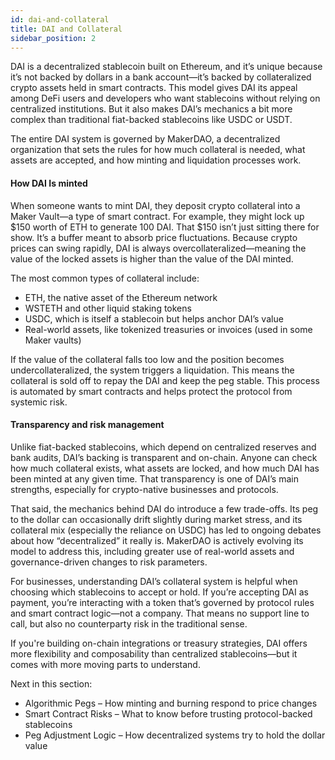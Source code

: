 ```yaml
---
id: dai-and-collateral
title: DAI and Collateral
sidebar_position: 2
---
```


DAI is a decentralized stablecoin built on Ethereum, and it’s unique because it’s not backed by dollars in a bank account—it’s backed by collateralized crypto assets held in smart contracts. This model gives DAI its appeal among DeFi users and developers who want stablecoins without relying on centralized institutions. But it also makes DAI’s mechanics a bit more complex than traditional fiat-backed stablecoins like USDC or USDT.

The entire DAI system is governed by MakerDAO, a decentralized organization that sets the rules for how much collateral is needed, what assets are accepted, and how minting and liquidation processes work.

#### How DAI Is minted
When someone wants to mint DAI, they deposit crypto collateral into a Maker Vault—a type of smart contract. For example, they might lock up $150 worth of ETH to generate 100 DAI. That $150 isn’t just sitting there for show. It’s a buffer meant to absorb price fluctuations. Because crypto prices can swing rapidly, DAI is always overcollateralized—meaning the value of the locked assets is higher than the value of the DAI minted.

The most common types of collateral include:

- ETH, the native asset of the Ethereum network
- WSTETH and other liquid staking tokens
- USDC, which is itself a stablecoin but helps anchor DAI’s value
- Real-world assets, like tokenized treasuries or invoices (used in some Maker vaults)

If the value of the collateral falls too low and the position becomes undercollateralized, the system triggers a liquidation. This means the collateral is sold off to repay the DAI and keep the peg stable. This process is automated by smart contracts and helps protect the protocol from systemic risk.

#### Transparency and risk management
Unlike fiat-backed stablecoins, which depend on centralized reserves and bank audits, DAI’s backing is transparent and on-chain. Anyone can check how much collateral exists, what assets are locked, and how much DAI has been minted at any given time. That transparency is one of DAI’s main strengths, especially for crypto-native businesses and protocols.

That said, the mechanics behind DAI do introduce a few trade-offs. Its peg to the dollar can occasionally drift slightly during market stress, and its collateral mix (especially the reliance on USDC) has led to ongoing debates about how “decentralized” it really is. MakerDAO is actively evolving its model to address this, including greater use of real-world assets and governance-driven changes to risk parameters.

For businesses, understanding DAI’s collateral system is helpful when choosing which stablecoins to accept or hold. If you’re accepting DAI as payment, you’re interacting with a token that’s governed by protocol rules and smart contract logic—not a company. That means no support line to call, but also no counterparty risk in the traditional sense.

If you're building on-chain integrations or treasury strategies, DAI offers more flexibility and composability than centralized stablecoins—but it comes with more moving parts to understand.

Next in this section:

- Algorithmic Pegs – How minting and burning respond to price changes
- Smart Contract Risks – What to know before trusting protocol-backed stablecoins
- Peg Adjustment Logic – How decentralized systems try to hold the dollar value